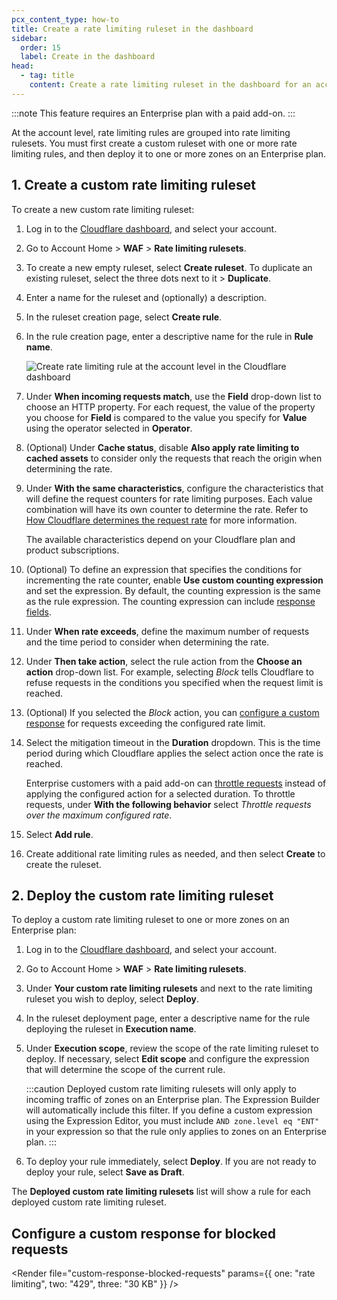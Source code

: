 ```yaml
---
pcx_content_type: how-to
title: Create a rate limiting ruleset in the dashboard
sidebar:
  order: 15
  label: Create in the dashboard
head:
  - tag: title
    content: Create a rate limiting ruleset in the dashboard for an account
---
```



:::note
This feature requires an Enterprise plan with a paid add-on.
:::

At the account level, rate limiting rules are grouped into rate limiting rulesets. You must first create a custom ruleset with one or more rate limiting rules, and then deploy it to one or more zones on an Enterprise plan.

## 1. Create a custom rate limiting ruleset

To create a new custom rate limiting ruleset:

1. Log in to the [Cloudflare dashboard](https://dash.cloudflare.com/), and select your account.

2. Go to Account Home > **WAF** > **Rate limiting rulesets**.

3. To create a new empty ruleset, select **Create ruleset**. To duplicate an existing ruleset, select the three dots next to it > **Duplicate**.

4. Enter a name for the ruleset and (optionally) a description.

5. In the ruleset creation page, select **Create rule**.

6. In the rule creation page, enter a descriptive name for the rule in **Rule name**.

   ![Create rate limiting rule at the account level in the Cloudflare dashboard](~/assets/images/waf/custom-rules/rate-limiting-create-account.png)

7. Under **When incoming requests match**, use the **Field** drop-down list to choose an HTTP property. For each request, the value of the property you choose for **Field** is compared to the value you specify for **Value** using the operator selected in **Operator**.

8. (Optional) Under **Cache status**, disable **Also apply rate limiting to cached assets** to consider only the requests that reach the origin when determining the rate.

9. Under **With the same characteristics**, configure the characteristics that will define the request counters for rate limiting purposes. Each value combination will have its own counter to determine the rate. Refer to [How Cloudflare determines the request rate](/waf/rate-limiting-rules/request-rate/) for more information.

   The available characteristics depend on your Cloudflare plan and product subscriptions.

10. (Optional) To define an expression that specifies the conditions for incrementing the rate counter, enable **Use custom counting expression** and set the expression. By default, the counting expression is the same as the rule expression. The counting expression can include [response fields](/ruleset-engine/rules-language/fields/reference/).

11. Under **When rate exceeds**, define the maximum number of requests and the time period to consider when determining the rate.

12. Under **Then take action**, select the rule action from the **Choose an action** drop-down list. For example, selecting _Block_ tells Cloudflare to refuse requests in the conditions you specified when the request limit is reached.

13. (Optional) If you selected the _Block_ action, you can [configure a custom response](#configure-a-custom-response-for-blocked-requests) for requests exceeding the configured rate limit.

14. Select the mitigation timeout in the **Duration** dropdown. This is the time period during which Cloudflare applies the select action once the rate is reached.

    Enterprise customers with a paid add-on can [throttle requests](/waf/rate-limiting-rules/parameters/#with-the-following-behavior) instead of applying the configured action for a selected duration. To throttle requests, under **With the following behavior** select _Throttle requests over the maximum configured rate_.

15. Select **Add rule**.

16. Create additional rate limiting rules as needed, and then select **Create** to create the ruleset.

## 2. Deploy the custom rate limiting ruleset

To deploy a custom rate limiting ruleset to one or more zones on an Enterprise plan:

1. Log in to the [Cloudflare dashboard](https://dash.cloudflare.com/), and select your account.

2. Go to Account Home > **WAF** > **Rate limiting rulesets**.

3. Under **Your custom rate limiting rulesets** and next to the rate limiting ruleset you wish to deploy, select **Deploy**.

4. In the ruleset deployment page, enter a descriptive name for the rule deploying the ruleset in **Execution name**.

5. Under **Execution scope**, review the scope of the rate limiting ruleset to deploy. If necessary, select **Edit scope** and configure the expression that will determine the scope of the current rule.

   :::caution
   Deployed custom rate limiting rulesets will only apply to incoming traffic of zones on an Enterprise plan. The Expression Builder will automatically include this filter. If you define a custom expression using the Expression Editor, you must include `AND zone.level eq "ENT"` in your expression so that the rule only applies to zones on an Enterprise plan.
   :::

6. To deploy your rule immediately, select **Deploy**. If you are not ready to deploy your rule, select **Save as Draft**.

The **Deployed custom rate limiting rulesets** list will show a rule for each deployed custom rate limiting ruleset.

## Configure a custom response for blocked requests

<Render
	file="custom-response-blocked-requests"
	params={{ one: "rate limiting", two: "429", three: "30 KB" }}
/>
